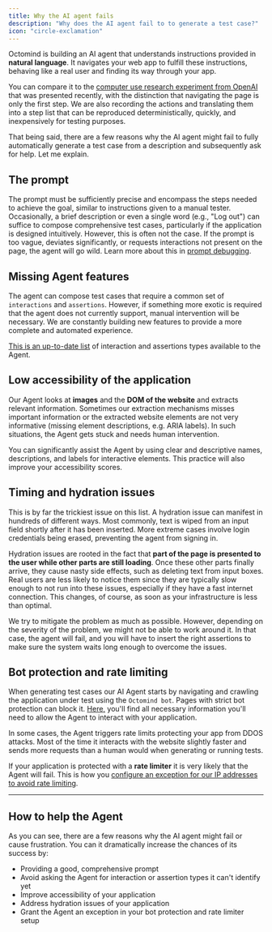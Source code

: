 ```yaml
---
title: Why the AI agent fails
description: "Why does the AI agent fail to to generate a test case?"
icon: "circle-exclamation"
---
```


Octomind is building an AI agent that understands instructions provided in **natural language**. It navigates your web app to fulfill these instructions, behaving like a real user and finding its way through your app.

You can compare it to the [computer use research experiment from OpenAI](https://openai.com/index/computer-using-agent/) that was presented recently, with the distinction that navigating the page is only the first step. We are also recording the actions and translating them into a step list that can be reproduced deterministically, quickly, and inexpensively for testing purposes.

That being said, there are a few reasons why the AI agent might fail to fully automatically generate a test case from a description and subsequently ask for help. Let me explain.

## The prompt

The prompt must be sufficiently precise and encompass the steps needed to achieve the goal, similar to instructions given to a manual tester. Occasionally, a brief description or even a single word (e.g., "Log out") can suffice to compose comprehensive test cases, particularly if the application is designed intuitively. However, this is often not the case. If the prompt is too vague, deviates significantly, or requests interactions not present on the page, the agent will go wild. Learn more about this in [prompt debugging](/guides/prompt-debugging).

## Missing Agent features

The agent can compose test cases that require a common set of `interactions` and `assertions`. However, if something more exotic is required that the agent does not currently support, manual intervention will be necessary. We are constantly building new features to provide a more complete and automated experience.

[This is an up-to-date list](/more-info/faq#13-what-types-of-interactions-and-assertions-can-the-agent-handle) of interaction and assertions types available to the Agent.

## Low accessibility of the application

Our Agent looks at **images** and the **DOM of the website** and extracts relevant information. Sometimes our extraction mechanisms misses important information or the extracted website elements are not very informative (missing element descriptions, e.g. ARIA labels). In such situations, the Agent gets stuck and needs human intervention.

You can significantly assist the Agent by using clear and descriptive names, descriptions, and labels for interactive elements. This practice will also improve your accessibility scores.

## Timing and hydration issues

This is by far the trickiest issue on this list. A hydration issue can manifest in hundreds of different ways. Most commonly, text is wiped from an input field shortly after it has been inserted. More extreme cases involve login credentials being erased, preventing the agent from signing in.

Hydration issues are rooted in the fact that **part of the page is presented to the user while other parts are still loading**. Once these other parts finally arrive, they cause nasty side effects, such as deleting text from input boxes. Real users are less likely to notice them since they are typically slow enough to not run into these issues, especially if they have a fast internet connection. This changes, of course, as soon as your infrastructure is less than optimal.

We try to mitigate the problem as much as possible. However, depending on the severity of the problem, we might not be able to work around it. In that case, the agent will fail, and you will have to insert the right assertions to make sure the system waits long enough to overcome the issues.

## Bot protection and rate limiting

When generating test cases our AI Agent starts by navigating and crawling the application under test using the `Octomind bot`. Pages with strict bot protection can block it. [Here,](/advanced/octomind-bot) you'll find all necessary information you'll need to allow the Agent to interact with your application.

In some cases, the Agent triggers rate limits protecting your app from DDOS attacks. Most of the time it interacts with the website slightly faster and sends more requests than a human would when generating or running tests.

If your application is protected with a **rate limiter** it is very likely that the Agent will fail. This is how you [configure an exception for our IP addresses to avoid rate limiting](/advanced/rate-limiting).

---

## How to help the Agent

As you can see, there are a few reasons why the AI agent might fail or cause frustration. You can it dramatically increase the chances of its success by:

- Providing a good, comprehensive prompt
- Avoid asking the Agent for interaction or assertion types it can't identify yet
- Improve accessibility of your application
- Address hydration issues of your application
- Grant the Agent an exception in your bot protection and rate limiter setup
